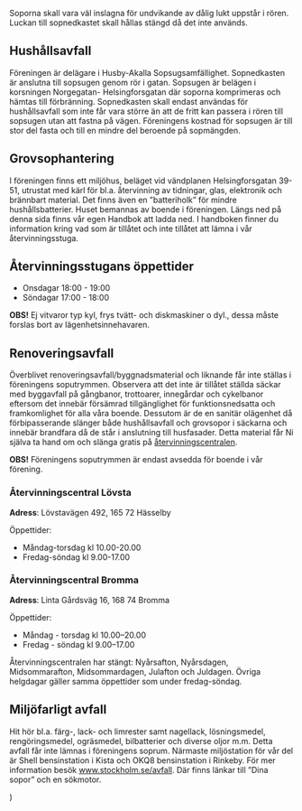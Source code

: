 

Soporna skall vara väl inslagna för undvikande av dålig lukt uppstår i rören.
Luckan  till sopnedkastet skall hållas stängd då det inte används.

## Hushållsavfall

Föreningen är delägare i Husby-Akalla Sopsugsamfällighet.
Sopnedkasten är anslutna till sopsugen genom rör i gatan.
Sopsugen är belägen i korsningen Norgegatan- Helsingforsgatan där soporna komprimeras och hämtas till förbränning.
Sopnedkasten skall endast användas för hushållsavfall som inte får vara större än att de fritt kan passera i rören till sopsugen utan att fastna på vägen.
Föreningens kostnad för sopsugen är till stor del fasta och till en mindre del beroende på sopmängden.

## Grovsophantering

I föreningen finns ett miljöhus, beläget vid vändplanen Helsingforsgatan 39-51, utrustat med kärl för bl.a. återvinning av tidningar, glas, elektronik och brännbart material.
Det finns även en ”batteriholk” för mindre hushållsbatterier.
Huset bemannas av boende i föreningen.
Längs ned på denna sida finns vår egen Handbok att ladda ned.
I handboken finner du information kring vad som är tillåtet och inte tillåtet att lämna i vår återvinningsstuga.

## Återvinningsstugans öppettider

* Onsdagar 18:00 - 19:00
* Söndagar 17:00 - 18:00

__OBS!__ Ej vitvaror typ kyl, frys tvätt- och diskmaskiner o dyl., dessa måste forslas bort av lägenhetsinnehavaren.

## Renoveringsavfall

Överblivet renoveringsavfall/byggnadsmaterial och liknande får inte ställas i föreningens soputrymmen.
Observera att det inte är tillåtet ställda säckar med byggavfall på gångbanor, trottoarer, innegårdar och cykelbanor eftersom det innebär försämrad tillgänglighet för funktionsnedsatta och framkomlighet för alla våra boende.
Dessutom är de en sanitär olägenhet då förbipasserande slänger både hushållsavfall och grovsopor i säckarna och innebär brandfara då de står i anslutning till husfasader.
Detta material får Ni själva ta hand om och slänga gratis på [återvinningscentralen][Link1].

__OBS!__ Föreningens soputrymmen är endast avsedda för boende i vår förening.

### Återvinningscentral Lövsta
__Adress__: Lövstavägen 492, 165 72 Hässelby

Öppettider:
* Måndag-torsdag kl 10.00-20.00
* Fredag-söndag kl 9.00-17.00

### Återvinningscentral Bromma
__Adress__: Linta Gårdsväg 16, 168 74 Bromma

Öppettider:
* Måndag - torsdag kl 10.00–20.00
* Fredag - söndag kl 9.00–17.00

Återvinningscentralen har stängt: Nyårsafton, Nyårsdagen, Midsommarafton, Midsommardagen, Julafton och Juldagen. Övriga helgdagar gäller samma öppettider som under fredag-söndag.


## Miljöfarligt avfall

Hit hör bl.a. färg-, lack- och limrester samt nagellack, lösningsmedel, rengöringsmedel, ogräsmedel, bilbatterier och diverse oljor m.m. Detta avfall får inte lämnas i föreningens soprum. Närmaste miljöstation för vår del är Shell bensinstation i Kista och OKQ8 bensinstation i Rinkeby. För mer information besök www.stockholm.se/avfall. Där finns länkar till ”Dina sopor” och en sökmotor.

[Link1]: http://www.stockholm.se/avc "Återvinningscentraler"


  <MDXProvider>
      <Body>
          <Centered
        introducing="Sophantering"
        title="Hushållsavfal och återvinningsstugans"
        summary=""
      >
               <main {...props} />
          </Centered>
      </Body>
  </MDXProvider>
)